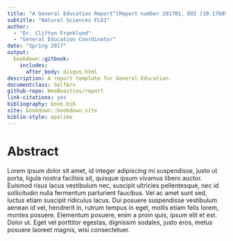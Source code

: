 ```yaml
--- 
title: "A General Education Report^[Report number 201701, DOI [10.17605/OSF.IO/T6U8M](https://doi.org/10.17605/OSF.IO/T6U8M)]"
subtitle: "Natural Sciences FLO1"
author: 
  - "Dr. Clifton Franklund"
  - "General Education Coordinator"
date: "Spring 2017"
output: 
  bookdown::gitbook:
    includes:
      after_body: disqus.html
description: A report template for General Education.
documentclass: SelfArx
github-repo: WeeBeasties/report
link-citations: yes
bibliography: book.bib
site: bookdown::bookdown_site
biblio-style: apalike
---
```


# Abstract {#abstract -}
Lorem ipsum dolor sit amet, id integer adipiscing mi suspendisse, justo ut porta, ligula nostra facilisis sit, quisque ipsum vivamus libero auctor. Euismod risus lacus vestibulum nec, suscipit ultricies pellentesque, nec id sollicitudin nulla fermentum parturient faucibus. Vel ac amet sunt sed, luctus etiam suscipit ridiculus lacus. Dui posuere suspendisse vestibulum aenean id vel, hendrerit in, rutrum tempus in eget, mollis etiam felis lorem, montes posuere. Elementum posuere, enim a proin quis, ipsum elit et est. Dolor ut. Eget vel porttitor egestas, dignissim sodales, justo eros, metus posuere laoreet magnis, wisi consectetuer.
